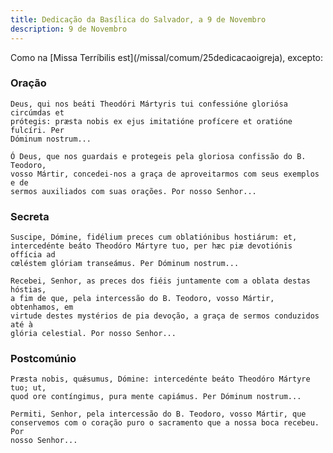 ```yaml
---
title: Dedicação da Basílica do Salvador, a 9 de Novembro
description: 9 de Novembro
---
```


<aside>
  Como na [Missa Terríbilis est](/missal/comum/25dedicacaoigreja), excepto:
</aside>

### Oração

<div class="side-by-side not-content">

    Deus, qui nos beáti Theodóri Mártyris tui confessióne gloriósa circúmdas et
    prótegis: præsta nobis ex ejus imitatióne profícere et oratióne fulcíri. Per
    Dóminum nostrum...

    Ó Deus, que nos guardais e protegeis pela gloriosa confissão do B. Teodoro,
    vosso Mártir, concedei-nos a graça de aproveitarmos com seus exemplos e de
    sermos auxiliados com suas orações. Por nosso Senhor...

</div>

### Secreta

<div class="side-by-side not-content">

    Suscipe, Dómine, fidélium preces cum oblatiónibus hostiárum: et,
    intercedénte beáto Theodóro Mártyre tuo, per hæc piæ devotiónis offícia ad
    cœléstem glóriam transeámus. Per Dóminum nostrum...

    Recebei, Senhor, as preces dos fiéis juntamente com a oblata destas hóstias,
    a fim de que, pela intercessão do B. Teodoro, vosso Mártir, obtenhamos, em
    virtude destes mystérios de pia devoção, a graça de sermos conduzidos até à
    glória celestial. Por nosso Senhor...

</div>

### Postcomúnio

<div class="side-by-side not-content">

    Præsta nobis, quǽsumus, Dómine: intercedénte beáto Theodóro Mártyre tuo; ut,
    quod ore contíngimus, pura mente capiámus. Per Dóminum nostrum...

    Permiti, Senhor, pela intercessão do B. Teodoro, vosso Mártir, que
    conservemos com o coração puro o sacramento que a nossa boca recebeu. Por
    nosso Senhor...

</div>
